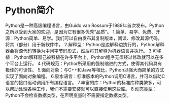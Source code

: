 # Python简介

Python是一种高级编程语言，由Guido van Rossum于1989年首次发布。Python之所以受到大家的欢迎，是因为它有很多优秀“品质”。
1.简单、易学、免费、开源：Python简单、易学。我们可以自由发布其复制版本，阅读、修改其源代码，将其（部分）用于新软件中。
2.解释型：Python是边解释边执行的，Python解释器会将源代码转换为中间字节码形式，然后将其解释为机器语言并执行。
3.可移植：Python解释器己被移植在许多平台上，Python程序无须经过修改就可以在多个平台上运行。
4.代码规范：Pythor所采用的强制缩进的方式，使得其代码具有极佳的可读性。
5.面向对象：与C++和Java等相比，Python以强大而简单的方式实现了面向对象编程。
6.胶水语言：标准版本的Python调用C语言，并可以借助C语言的接口驱动调用所有编程语言。
7.丰富的库：Pythor的标准库种类繁多，可以帮助处理各种工作，我们不需要安装就可以直接使用这些库。
8.动态类型：Python不会检查数据类型，在声明变量时不需要指定数据类型。

